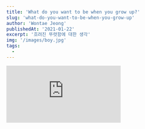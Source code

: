 ```yaml
---
title: 'What do you want to be when you grow up?'
slug: 'what-do-you-want-to-be-when-you-grow-up'
author: 'Wontae Jeong'
publishedAt: '2021-01-22'
excerpt: '흐려진 뚜렷함에 대한 생각'
img: '/images/boy.jpg'
tags:
  -
---
```


<div className="youtube">
  <iframe
    src="https://www.youtube.com/embed/4sZdcB6bjI8"
    frameBorder="0"
    allow="accelerometer; autoplay; clipboard-write; encrypted-media; gyroscope; picture-in-picture"
    allowFullScreen
  ></iframe>
</div>
